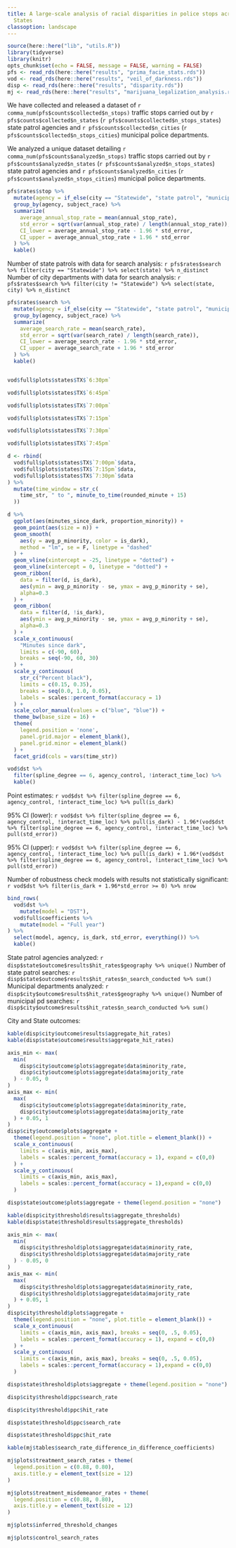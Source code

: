 ```yaml
---
title: A large-scale analysis of racial disparities in police stops across the United
  States
classoption: landscape
---
```


```r
source(here::here("lib", "utils.R"))
library(tidyverse)
library(knitr)
opts_chunk$set(echo = FALSE, message = FALSE, warning = FALSE)
pfs <- read_rds(here::here("results", "prima_facie_stats.rds"))
vod <- read_rds(here::here("results", "veil_of_darkness.rds"))
disp <- read_rds(here::here("results", "disparity.rds"))
mj <- read_rds(here::here("results", "marijuana_legalization_analysis.rds"))
```


\section{Basic Numbers}


We have collected and released a dataset of 
`r comma_num(pfs$counts$collected$n_stops)` traffic stops carried out by 
`r pfs$counts$collected$n_states` (`r pfs$counts$collected$n_stops_states`)
state patrol agencies and
`r pfs$counts$collected$n_cities` (`r pfs$counts$collected$n_stops_cities`)
municipal police departments.

We analyzed a unique dataset detailing 
`r comma_num(pfs$counts$analyzed$n_stops)` traffic stops carried out by 
`r pfs$counts$analyzed$n_states` (`r pfs$counts$analyzed$n_stops_states`)
state patrol agencies and
`r pfs$counts$analyzed$n_cities` (`r pfs$counts$analyzed$n_stops_cities`)
municipal police departments.


\section{Prima Facie Stats}


```r
pfs$rates$stop %>%
  mutate(agency = if_else(city == "Statewide", "state patrol", "municipal pd")) %>% 
  group_by(agency, subject_race) %>%
  summarize(
    average_annual_stop_rate = mean(annual_stop_rate),
    std_error = sqrt(var(annual_stop_rate) / length(annual_stop_rate)),
    CI_lower = average_annual_stop_rate - 1.96 * std_error,
    CI_upper = average_annual_stop_rate + 1.96 * std_error
  ) %>%
  kable()
```

Number of state patrols with data for search analysis: 
`r pfs$rates$search %>% filter(city == "Statewide") %>% select(state) %>% n_distinct`
Number of city departments with data for search analysis: 
`r pfs$rates$search %>% filter(city != "Statewide") %>% select(state, city) %>% n_distinct`

```r
pfs$rates$search %>% 
  mutate(agency = if_else(city == "Statewide", "state patrol", "municipal pd")) %>% 
  group_by(agency, subject_race) %>%
  summarize(
    average_search_rate = mean(search_rate),
    std_error = sqrt(var(search_rate) / length(search_rate)),
    CI_lower = average_search_rate - 1.96 * std_error,
    CI_upper = average_search_rate + 1.96 * std_error
  ) %>%
  kable()
```


\newpage

\section{Summary Table}

```r

```


\newpage

\section{Veil of Darkness}

```r
vod$full$plots$states$TX$`6:30pm`
```

\newpage

```r
vod$full$plots$states$TX$`6:45pm`
```

\newpage

```r
vod$full$plots$states$TX$`7:00pm`
```

\newpage

```r
vod$full$plots$states$TX$`7:15pm`
```

\newpage

```r
vod$full$plots$states$TX$`7:30pm`
```

\newpage

```r
vod$full$plots$states$TX$`7:45pm`
```

\newpage

```r
d <- rbind(
  vod$full$plots$states$TX$`7:00pm`$data,
  vod$full$plots$states$TX$`7:15pm`$data,
  vod$full$plots$states$TX$`7:30pm`$data
) %>% 
  mutate(time_window = str_c(
    time_str, " to ", minute_to_time(rounded_minute + 15)
  ))

d %>% 
  ggplot(aes(minutes_since_dark, proportion_minority)) +
  geom_point(aes(size = n)) +
  geom_smooth(
    aes(y = avg_p_minority, color = is_dark),
    method = "lm", se = F, linetype = "dashed"
  ) +
  geom_vline(xintercept = -25, linetype = "dotted") +
  geom_vline(xintercept = 0, linetype = "dotted") +
  geom_ribbon(
    data = filter(d, is_dark),
    aes(ymin = avg_p_minority - se, ymax = avg_p_minority + se),
    alpha=0.3
  ) +
  geom_ribbon(
    data = filter(d, !is_dark),
    aes(ymin = avg_p_minority - se, ymax = avg_p_minority + se),
    alpha=0.3
  ) +
  scale_x_continuous(
    "Minutes since dark",
    limits = c(-90, 60),
    breaks = seq(-90, 60, 30)
  ) +
  scale_y_continuous(
    str_c("Percent black"),
    limits = c(0.15, 0.35),
    breaks = seq(0.0, 1.0, 0.05), 
    labels = scales::percent_format(accuracy = 1)
  ) +
  scale_color_manual(values = c("blue", "blue")) +
  theme_bw(base_size = 16) +
  theme(
    legend.position = 'none',
    panel.grid.major = element_blank(),
    panel.grid.minor = element_blank()
  ) +
  facet_grid(cols = vars(time_str))
```

\subsection{Main model results}

```r
vod$dst %>% 
  filter(spline_degree == 6, agency_control, !interact_time_loc) %>% 
  kable()
```

Point estimates: `r vod$dst %>% filter(spline_degree == 6, agency_control, !interact_time_loc) %>% pull(is_dark)`

95% CI (lower): `r vod$dst %>% filter(spline_degree == 6, agency_control, !interact_time_loc) %>% pull(is_dark) - 1.96*(vod$dst %>% filter(spline_degree == 6, agency_control, !interact_time_loc) %>% pull(std_error))`

95% CI (upper): `r vod$dst %>% filter(spline_degree == 6, agency_control, !interact_time_loc) %>% pull(is_dark) + 1.96*(vod$dst %>% filter(spline_degree == 6, agency_control, !interact_time_loc) %>% pull(std_error))`

\newpage
\subsection{Model results for the appendix/footnote reference}

Number of robustness check models with results not statistically significant: 
`r vod$dst %>% filter(is_dark + 1.96*std_error >= 0) %>% nrow`

```r
bind_rows(
  vod$dst %>%
    mutate(model = "DST"),
  vod$full$coefficients %>%
    mutate(model = "Full year")
) %>%
  select(model, agency, is_dark, std_error, everything()) %>%
  kable()
```

\newpage

\section{Search Disparity Analysis}

State patrol agencies analyzed: 
`r disp$state$outcome$results$hit_rates$geography %>% unique()`
Number of state patrol searches: 
`r disp$state$outcome$results$hit_rates$n_search_conducted %>% sum()`
Municipal departments analyzed:
`r disp$city$outcome$results$hit_rates$geography %>% unique()`
Number of municipal pd searches: 
`r disp$city$outcome$results$hit_rates$n_search_conducted %>% sum()`

\subsection{Outcome Test}

City and State outcomes:
```r
kable(disp$city$outcome$results$aggregate_hit_rates)
kable(disp$state$outcome$results$aggregate_hit_rates)
```

\newpage

```r
axis_min <- max(
  min(
    disp$city$outcome$plots$aggregate$data$minority_rate,
    disp$city$outcome$plots$aggregate$data$majority_rate
  ) - 0.05, 0
)
axis_max <- min(
  max(
    disp$city$outcome$plots$aggregate$data$minority_rate,
    disp$city$outcome$plots$aggregate$data$majority_rate
  ) + 0.05, 1
)
disp$city$outcome$plots$aggregate + 
  theme(legend.position = "none", plot.title = element_blank()) + 
  scale_x_continuous(
    limits = c(axis_min, axis_max),
    labels = scales::percent_format(accuracy = 1), expand = c(0,0)
  ) + 
  scale_y_continuous(
    limits = c(axis_min, axis_max),
    labels = scales::percent_format(accuracy = 1),expand = c(0,0)
  ) 
```

\newpage

```r
disp$state$outcome$plots$aggregate + theme(legend.position = "none")
```

\newpage

\subsection{Threshold test results}

```r
kable(disp$city$threshold$results$aggregate_thresholds)
kable(disp$state$threshold$results$aggregate_thresholds)
```

\newpage

```r
axis_min <- max(
  min(
    disp$city$threshold$plots$aggregate$data$minority_rate,
    disp$city$threshold$plots$aggregate$data$majority_rate
  ) - 0.05, 0
)
axis_max <- min(
  max(
    disp$city$threshold$plots$aggregate$data$minority_rate,
    disp$city$threshold$plots$aggregate$data$majority_rate
  ) + 0.05, 1
)
disp$city$threshold$plots$aggregate + 
  theme(legend.position = "none", plot.title = element_blank()) + 
  scale_x_continuous(
    limits = c(axis_min, axis_max), breaks = seq(0, .5, 0.05),
    labels = scales::percent_format(accuracy = 1), expand = c(0,0)
  ) + 
  scale_y_continuous(
    limits = c(axis_min, axis_max), breaks = seq(0, .5, 0.05),
    labels = scales::percent_format(accuracy = 1),expand = c(0,0)
  ) 
```

\newpage

```r
disp$state$threshold$plots$aggregate + theme(legend.position = "none")
```

\newpage

```r
disp$city$threshold$ppc$search_rate
```

\newpage

```r
disp$city$threshold$ppc$hit_rate
```

\newpage

```r
disp$state$threshold$ppc$search_rate
```

\newpage

```r
disp$state$threshold$ppc$hit_rate
```

\newpage


\section{Marijuana Legalization Analysis}


```r
kable(mj$tables$search_rate_difference_in_difference_coefficients)
```

\newpage

```r
mj$plots$treatment_search_rates + theme(
  legend.position = c(0.88, 0.80),
  axis.title.y = element_text(size = 12)
)
```

\newpage

```r
mj$plots$treatment_misdemeanor_rates + theme(
  legend.position = c(0.88, 0.80),
  axis.title.y = element_text(size = 12)
)
```

\newpage

```r
mj$plots$inferred_threshold_changes
```

\newpage

```r
mj$plots$control_search_rates
```
